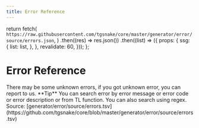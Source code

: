 ```yaml
---
title: Error Reference
---
```



  return fetch(
    `https://raw.githubusercontent.com/tgsnake/core/master/generator/error/source/errors.json`,
  )
    .then((res) => res.json())
    .then((list) => ({
      props: {
        ssg: {
          list: list,
        },
      },
      revalidate: 60,
    }));
};

# Error Reference

<Callout type="info">
  There may be some unknown errors, if you got unknown error, you can report to us.
</Callout>
<Callout emoji="💡">
  **Tip** You can search error by error message or error code or error description or from TL
  function. You can also search using regex.
</Callout>
Source:
[generator/error/source/errors.tsv](https://github.com/tgsnake/core/blob/master/generator/error/source/errors.tsv)

<TableData />
